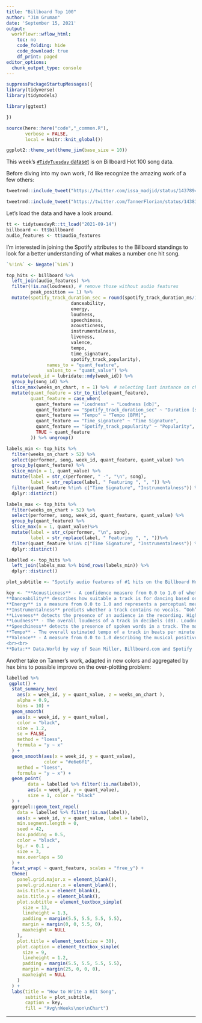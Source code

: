 ```yaml
---
title: "Billboard Top 100"
author: "Jim Gruman"
date: 'September 15, 2021'
output:
  workflowr::wflow_html:
    toc: no
    code_folding: hide
    code_download: true
    df_print: paged
editor_options:
  chunk_output_type: console
---
```


```r
suppressPackageStartupMessages({
library(tidyverse)
library(tidymodels)

library(ggtext)

})

source(here::here("code","_common.R"),
       verbose = FALSE,
       local = knitr::knit_global())

ggplot2::theme_set(theme_jim(base_size = 10))

```

This week's [`#TidyTuesday` dataset](https://github.com/rfordatascience/tidytuesday) is on Billboard Hot 100 song data.

Before diving into my own work, I'd like recognize the amazing work of a few others:

```r
tweetrmd::include_tweet("https://twitter.com/issa_madjid/status/1437894988864626693")
```

```r
tweetrmd::include_tweet("https://twitter.com/TannerFlorian/status/1438116383280095237")
```

Let's load the data and have a look around.

```r
tt <- tidytuesdayR::tt_load("2021-09-14")
billboard <- tt$billboard
audio_features <- tt$audio_features

```

I'm interested in joining the Spotify attributes to the Billboard standings to look for a better understanding of what makes a number one hit song.

```r
`%!in%` <- Negate(`%in%`)

top_hits <- billboard %>% 
  left_join(audio_features) %>% 
  filter(!is.na(loudness), # remove those without audio features
         peak_position == 1) %>% 
  mutate(spotify_track_duration_sec = round(spotify_track_duration_ms/1000)) %>%   pivot_longer(cols = c(spotify_track_duration_sec, 
                        danceability, 
                        energy, 
                        loudness, 
                        speechiness, 
                        acousticness, 
                        instrumentalness, 
                        liveness, 
                        valence, 
                        tempo, 
                        time_signature, 
                        spotify_track_popularity), 
               names_to = "quant_feature", 
               values_to = "quant_value") %>% 
  mutate(week_id = lubridate::mdy(week_id)) %>% 
  group_by(song_id) %>% 
  slice_max(weeks_on_chart, n = 1) %>%  # selecting last instance on charts
  mutate(quant_feature = str_to_title(quant_feature),
         quant_feature = case_when(
           quant_feature == "Loudness" ~ "Loudness [db]",
           quant_feature == "Spotify_track_duration_sec" ~ "Duration [sec]",
           quant_feature == "Tempo" ~ "Tempo [BPM]",
           quant_feature == "Time_signature" ~ "Time Signature",
           quant_feature == "Spotify_track_popularity" ~ "Popularity",
           TRUE ~ quant_feature
         )) %>% ungroup()

```
```r
labels_min <- top_hits %>%
  filter(weeks_on_chart > 52) %>%
  select(performer, song, week_id, quant_feature, quant_value) %>%
  group_by(quant_feature) %>%
  slice_min(n = 1, quant_value) %>%
  mutate(label = str_c(performer, " -", "\n", song),
         label = str_replace(label, " Featuring ", ", ")) %>%
  filter(quant_feature %!in% c("Time Signature", "Instrumentalness")) %>% 
  dplyr::distinct()
```


```r
labels_max <- top_hits %>%
  filter(weeks_on_chart > 52) %>%
  select(performer, song, week_id, quant_feature, quant_value) %>%
  group_by(quant_feature) %>%
  slice_max(n = 1, quant_value)%>%
  mutate(label = str_c(performer, "\n", song),
         label = str_replace(label, " Featuring ", ", "))%>%
  filter(quant_feature %!in% c("Time Signature", "Instrumentalness")) %>% 
  dplyr::distinct()
```

```r
labelled <- top_hits %>%  
  left_join(labels_max %>% bind_rows(labels_min)) %>% 
  dplyr::distinct()
```

```r
plot_subtitle <- "Spotify audio features of #1 hits on the Billboard Hot 100 from 1960 to 2020. The Billboard Hot 100 is the music industry standard record chart in the United States for individual songs. Chart rankings are based on sales (physical and digital), radio play, and online streaming in the United States. The graphic shows the audio features of all #1 hits that remained in the Hot 100, aggregated by hex bins"

key <- "**Acousticness** - A confidence measure from 0.0 to 1.0 of whether the track is acoustic. 1.0 represents high confidence the track is acoustic.<br>
**Danceability** describes how suitable a track is for dancing based on a combination of musical elements including tempo, rhythm stability, beat strength, and overall regularity. A value of 0.0 is least danceable and 1.0 is most danceable.<br>
**Energy** is a measure from 0.0 to 1.0 and represents a perceptual measure of intensity and activity. Typically, energetic tracks feel fast, loud, and noisy. For example, death metal has high energy, while a Bach prelude scores low on the scale. Perceptual features contributing to this attribute include dynamic range, perceived loudness, timbre, onset rate, and general entropy.<br>
**Instrumentalness** predicts whether a track contains no vocals. “Ooh” and “aah” sounds are treated as instrumental in this context. Rap or spoken word tracks are clearly “vocal”. The closer the instrumentalness value is to 1.0, the greater likelihood the track contains no vocal content. Values above 0.5 are intended to represent instrumental tracks, but confidence is higher as the value approaches 1.0.<br>
**Liveness** detects the presence of an audience in the recording. Higher liveness values represent an increased probability that the track was performed live. A value above 0.8 provides strong likelihood that the track is live.<br>
**Loudness** - The overall loudness of a track in decibels (dB). Loudness values are averaged across the entire track and are useful for comparing relative loudness of tracks. Loudness is the quality of a sound that is the primary psychological correlate of physical strength (amplitude). Values typical range between -60 and 0 db.<br>
**Speechiness** detects the presence of spoken words in a track. The more exclusively speech-like the recording (e.g. talk show, audio book, poetry), the closer to 1.0 the attribute value. Values above 0.66 describe tracks that are probably made entirely of spoken words. Values between 0.33 and 0.66 describe tracks that may contain both music and speech, either in sections or layered, including such cases as rap music. Values below 0.33 most likely represent music and other non-speech-like tracks.<br>
**Tempo** - The overall estimated tempo of a track in beats per minute (BPM). In musical terminology, tempo is the speed or pace of a given piece and derives directly from the average beat duration.<br>
**Valence** - A measure from 0.0 to 1.0 describing the musical positiveness conveyed by a track. Tracks with high valence sound more positive (e.g. happy, cheerful, euphoric), while tracks with low valence sound more negative (e.g. sad, depressed, angry).
<br><br>
**Data:** Data.World by way of Sean Miller, Billboard.com and Spotify | **Graphic:** @jim_gruman adapted from @TannerFlorian"

```

Another take on Tanner's work, adapted in new colors and aggregated by hex bins to possible improve on the over-plotting problem:

```r

labelled %>% 
 ggplot() +
  stat_summary_hex(
    aes(x = week_id, y = quant_value, z = weeks_on_chart ),
    alpha = 0.9, 
    bins = 10) +
  geom_smooth(
    aes(x = week_id, y = quant_value),
    color = "black",
    size = 1.2,
    se = FALSE,
    method = "loess",
    formula = "y ~ x"
  ) +
  geom_smooth(aes(x = week_id, y = quant_value),
              color = "#e6e6f1",
    method = "loess",
    formula = "y ~ x") +
  geom_point(
        data = labelled %>% filter(!is.na(label)),
        aes(x = week_id, y = quant_value),
        size = 1, color = "black"
  ) +
  ggrepel::geom_text_repel(
    data = labelled %>% filter(!is.na(label)),
    aes(x = week_id, y = quant_value, label = label),
    min.segment.length = 0,
    seed = 42,
    box.padding = 0.5,
    color = "black",
    bg.r = 0.1 ,
    size = 3,
    max.overlaps = 50
  ) +
  facet_wrap( ~ quant_feature, scales = "free_y") +
  theme(
    panel.grid.major.x = element_blank(),
    panel.grid.minor.x = element_blank(),
    axis.title.x = element_blank(),
    axis.title.y = element_blank(),
    plot.subtitle = element_textbox_simple(
      size = 13,
      lineheight = 1.3,
      padding = margin(5.5, 5.5, 5.5, 5.5),
      margin = margin(0, 0, 5.5, 0),
      maxheight = NULL
    ),
    plot.title = element_text(size = 30),
    plot.caption = element_textbox_simple(
      size = 9,
      lineheight = 1.2,
      padding = margin(5.5, 5.5, 5.5, 5.5),
      margin = margin(25, 0, 0, 0),
      maxheight = NULL
    )
  ) +
  labs(title = "How to Write a Hit Song",
       subtitle = plot_subtitle,
       caption = key,
       fill = "Avg\nWeeks\non\nChart")
```

----

